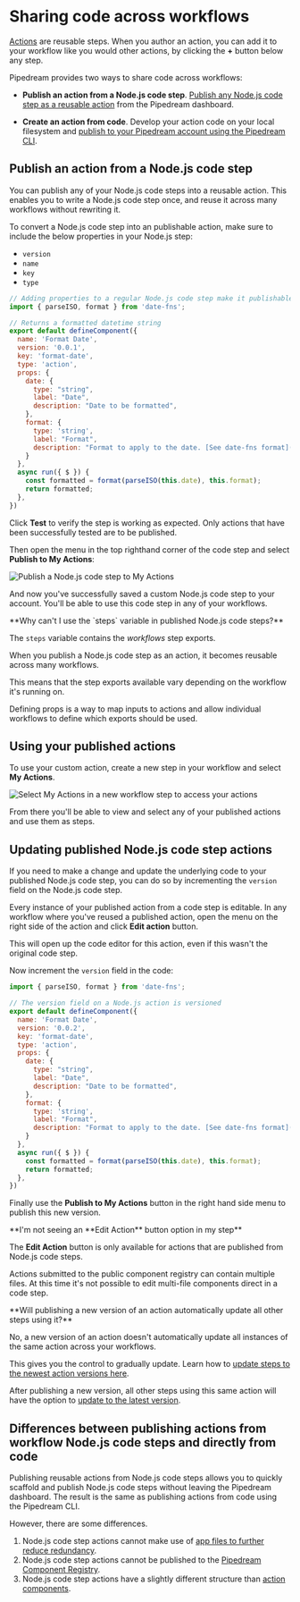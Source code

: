 
# Sharing code across workflows

[Actions](/workflows/contributing/components#actions) are reusable steps. When you author an action, you can add it to your workflow like you would other actions, by clicking the **+** button below any step.

Pipedream provides two ways to share code across workflows:

- **Publish an action from a Node.js code step**. [Publish any Node.js code step as a reusable action](/workflows/visual-builder/code/nodejs/sharing-code/#publish-an-action-from-a-nodejs-code-step) from the Pipedream dashboard.

- **Create an action from code**. Develop your action code on your local filesystem and [publish to your Pipedream account using the Pipedream CLI](/components/quickstart/nodejs/actions/).

## Publish an action from a Node.js code step

<VideoPlayer src="https://www.youtube.com/embed/s7SWG1gikbw" title="Reusing code steps as actions" />

You can publish any of your Node.js code steps into a reusable action. This enables you to write a Node.js code step once, and reuse it across many workflows without rewriting it.

To convert a Node.js code step into an publishable action, make sure to include the below properties in your Node.js step:
- `version`
- `name`
- `key`
- `type`

```javascript {6-9}
// Adding properties to a regular Node.js code step make it publishable
import { parseISO, format } from 'date-fns';

// Returns a formatted datetime string
export default defineComponent({
  name: 'Format Date',
  version: '0.0.1',
  key: 'format-date',
  type: 'action',
  props: {
    date: {
      type: "string",
      label: "Date",
      description: "Date to be formatted",
    },
    format: {
      type: 'string',
      label: "Format",
      description: "Format to apply to the date. [See date-fns format](https://date-fns.org/v2.29.3/docs/format) as a reference."
    }
  },
  async run({ $ }) {
    const formatted = format(parseISO(this.date), this.format);
    return formatted;
  },
})

```

Click **Test** to verify the step is working as expected. Only actions that have been successfully tested are to be published.

Then open the menu in the top righthand corner of the code step and select **Publish to My Actions**:

![Publish a Node.js code step to My Actions](https://res.cloudinary.com/pipedreamin/image/upload/v1664805822/docs/components/CleanShot_2022-10-03_at_10.03.08_2x_lpbjjs.png)

And now you've successfully saved a custom Node.js code step to your account. You'll be able to use this code step in any of your workflows.

<Callout type="info">
**Why can't I use the `steps` variable in published Node.js code steps?**

The `steps` variable contains the _workflows_ step exports.

When you publish a Node.js code step as an action, it becomes reusable across many workflows.

This means that the step exports available vary depending on the workflow it's running on.

Defining props is a way to map inputs to actions and allow individual workflows to define which exports should be used.
</Callout>

## Using your published actions

To use your custom action, create a new step in your workflow and select **My Actions**.

![Select My Actions in a new workflow step to access your actions](https://res.cloudinary.com/pipedreamin/image/upload/v1664806138/docs/components/CleanShot_2022-10-03_at_10.08.42_2x_qt1ht3.png)

From there you'll be able to view and select any of your published actions and use them as steps.

## Updating published Node.js code step actions

If you need to make a change and update the underlying code to your published Node.js code step, you can do so by incrementing the `version` field on the Node.js code step.

Every instance of your published action from a code step is editable. In any workflow where you've reused a published action, open the menu on the right side of the action and click **Edit action** button.

This will open up the code editor for this action, even if this wasn't the original code step.

Now increment the `version` field in the code:

```javascript {6}
import { parseISO, format } from 'date-fns';

// The version field on a Node.js action is versioned
export default defineComponent({
  name: 'Format Date',
  version: '0.0.2',
  key: 'format-date',
  type: 'action',
  props: {
    date: {
      type: "string",
      label: "Date",
      description: "Date to be formatted",
    },
    format: {
      type: 'string',
      label: "Format",
      description: "Format to apply to the date. [See date-fns format](https://date-fns.org/v2.29.3/docs/format) as a reference."
    }
  },
  async run({ $ }) {
    const formatted = format(parseISO(this.date), this.format);
    return formatted;
  },
})
```

Finally use the **Publish to My Actions** button in the right hand side menu to publish this new version.

<Callout type="info">
**I'm not seeing an **Edit Action** button option in my step**

The **Edit Action** button is only available for actions that are published from Node.js code steps.

Actions submitted to the public component registry can contain multiple files. At this time it's not possible to edit multi-file components direct in a code step.
</Callout>

<Callout type="info">
**Will publishing a new version of an action automatically update all other steps using it?**

No, a new version of an action doesn't automatically update all instances of the same action across your workflows.

This gives you the control to gradually update. Learn how to [update steps to the newest action versions here](https://pipedream.com/docs/workflows/steps/actions/#updating-actions-to-the-latest-version).
</Callout>

After publishing a new version, all other steps using this same action will have the option to [update to the latest version](/workflows/actions/#updating-actions-to-the-latest-version).

## Differences between publishing actions from workflow Node.js code steps and directly from code

Publishing reusable actions from Node.js code steps allows you to quickly scaffold and publish Node.js code steps without leaving the Pipedream dashboard. The result is the same as publishing actions from code using the Pipedream CLI.

However, there are some differences.

1. Node.js code step actions cannot make use of [app files to further reduce redundancy](/components/guidelines/#promoting-reusability).
2. Node.js code step actions cannot be published to the [Pipedream Component Registry](/apps/contributing/).
3. Node.js code step actions have a slightly different structure than [action components](/workflows/contributing/components/api/#component-api).
